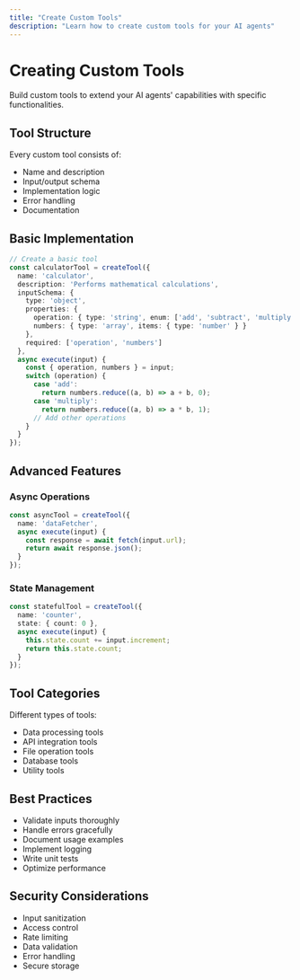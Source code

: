 ```yaml
---
title: "Create Custom Tools"
description: "Learn how to create custom tools for your AI agents"
---
```


# Creating Custom Tools

Build custom tools to extend your AI agents' capabilities with specific functionalities.

## Tool Structure

Every custom tool consists of:

- Name and description
- Input/output schema
- Implementation logic
- Error handling
- Documentation

## Basic Implementation

```typescript
// Create a basic tool
const calculatorTool = createTool({
  name: 'calculator',
  description: 'Performs mathematical calculations',
  inputSchema: {
    type: 'object',
    properties: {
      operation: { type: 'string', enum: ['add', 'subtract', 'multiply', 'divide'] },
      numbers: { type: 'array', items: { type: 'number' } }
    },
    required: ['operation', 'numbers']
  },
  async execute(input) {
    const { operation, numbers } = input;
    switch (operation) {
      case 'add':
        return numbers.reduce((a, b) => a + b, 0);
      case 'multiply':
        return numbers.reduce((a, b) => a * b, 1);
      // Add other operations
    }
  }
});
```

## Advanced Features

### Async Operations

```typescript
const asyncTool = createTool({
  name: 'dataFetcher',
  async execute(input) {
    const response = await fetch(input.url);
    return await response.json();
  }
});
```

### State Management

```typescript
const statefulTool = createTool({
  name: 'counter',
  state: { count: 0 },
  async execute(input) {
    this.state.count += input.increment;
    return this.state.count;
  }
});
```

## Tool Categories

Different types of tools:

- Data processing tools
- API integration tools
- File operation tools
- Database tools
- Utility tools

## Best Practices

- Validate inputs thoroughly
- Handle errors gracefully
- Document usage examples
- Implement logging
- Write unit tests
- Optimize performance

## Security Considerations

- Input sanitization
- Access control
- Rate limiting
- Data validation
- Error handling
- Secure storage
